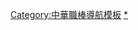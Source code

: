 {{Navbox
|name= 中華職棒各隊開幕戰先發投手
|listclass=hlist
|state = <includeonly>collapsed</includeonly>
|title = 中華職棒各隊開幕戰先發投手
| group1=現存球隊
| list1=
*[[統一獅開幕戰先發投手|統一獅]]
*[[富邦悍將開幕戰先發投手|富邦悍將]]
*[[樂天桃猿開幕戰先發投手|樂天桃猿]]
*[[中信兄弟開幕戰先發投手|中信兄弟]]
*[[味全龍開幕戰先發投手|味全龍]]

| group2=已解散球隊
| list2=
* [[兄弟象開幕戰先發投手|兄弟象]]
* [[三商虎開幕戰先發投手|三商虎]]
* [[俊國熊開幕戰先發投手|俊國熊]]
* [[時報鷹開幕戰先發投手|時報鷹]]
* [[第一金剛開幕戰先發投手|第一金剛]]
* [[誠泰COBRAS開幕戰先發投手|誠泰COBRAS]]
* [[中信鯨開幕戰先發投手|中信鯨]]
* [[米迪亞暴龍開幕戰先發投手|米迪亞暴龍]]
* [[興農牛開幕戰先發投手|興農牛]]
* [[義大犀牛開幕戰先發投手|義大犀牛]]
* [[Lamigo桃猿開幕戰先發投手|Lamigo桃猿]]
}}<noinclude>
[[Category:中華職棒導航模板]]
[[Category:中華職棒開幕戰先發投手列表|*]]
</noinclude>